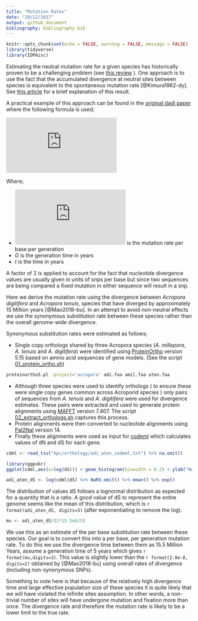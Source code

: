 ```yaml
---
title: "Mutation Rates"
date: "19/12/2017"
output: github_document
bibliography: bibliography.bib
---
```


```r
knitr::opts_chunk$set(echo = FALSE, warning = FALSE, message = FALSE)
library(tidyverse)
library(IDPmisc)
```

Estimating the neutral mutation rate for a given species has historically proven to be a challenging problem (see [this review](https://paperpile.com/app/p/2777cb4a-5cd4-0fbc-88e3-7e20fc651d44)
).  One approach is to use the fact that the accumulated divergence at neutral sites between species is equivalent to the spontaneous mutation rate [@Kimura1962-dy]. See [this article](https://en.wikipedia.org/wiki/Fixation_(population_genetics)) for a brief explanation of this result.

A practical example of this approach can be found in the [original dadi paper](https://paperpile.com/app/p/2ce90e5e-50d6-0861-a6c6-d0c9108a7184) where the following formula is used;

![](https://latex.codecogs.com/svg.latex?%5Cmu%20%3D%20%5Cfrac%7Bd%20*%20G%7D%7B2*t%7D)

Where;

- ![](https://latex.codecogs.com/svg.latex?%5Cinline%20%5Cmu) is the mutation rate per base per generation
- $G$ is the generation time in years
- $t$ is the time in years

A factor of 2 is applied to account for the fact that nucleotide divergence values are usually given in units of snps per base but since two sequences are being compared a fixed mutation in either sequence will result in a snp.  

Here we derive the mutation rate using the divergence between *Acropora digitifera* and *Acropora tenuis*, species that have diverged by approximately 15 Million years [@Mao2018-bu]. In an attempt to avoid non-neutral effects we use the synonymous substitution rate between these species rather than the overall genome-wide divergence.  

Synonymous substitution rates were estimated as follows;

- Single copy orthologs shared by three Acropora species (*A. millepora*, *A. tenuis* and *A. digitifera*) were identified using [ProteinOrtho](https://www.bioinf.uni-leipzig.de/Software/proteinortho/) version 5.15 based on amino acid sequences of gene models. (See the script [01_protein_ortho.sh](hpc/orthology/01_protein_ortho.sh))
```bash
proteinortho5.pl -project='acropora' adi.faa amil.faa aten.faa
```
- Although three species were used to identify orthologs ( to ensure these were single copy genes common across Acroporid species ) only pairs of sequences from *A. tenuis* and *A. digitifera* were used for divergence estimates.  These pairs were extracted and used to generate protein alignments using [MAFFT](https://mafft.cbrc.jp/alignment/software/) version 7.407.  The script [02_extract_orthologs.sh](hpc/orthology/02_extract_orthologs.sh) captures this process.
- Protein alignments were then converted to nucleotide alignments using [Pal2Nal](http://www.bork.embl.de/pal2nal/) version 14.
- Finally these alignments were used as input for [codeml](http://abacus.gene.ucl.ac.uk/software/paml.html) which calculates values of dN and dS for each gene.


```r
cdml <- read_tsv("hpc/orthology/adi_aten_codeml.txt") %>% na.omit()
```


```r
library(ggpubr)
ggplot(cdml,aes(x=log(dS))) + geom_histogram(binwidth = 0.2) + ylab("Number of genes") + theme_pubr()
```


```r
adi_aten_dS <- log(cdml$dS) %>% NaRV.omit() %>% mean() %>% exp()
```

The distribution of values dS follows a lognormal distribution as expected for a quantity that is a ratio.  A good value of dS to represent the entire genome seems like the mean of this distribution, which is `r format(adi_aten_dS, digits=3)` (after exponentiating to remove the log).


```r
mu <- adi_aten_dS/(2*15.5e6/5)
```

We use this as an estimate of the per base substitution rate between these species. Our goal is to convert this into a per base, per generation mutation rate.  To do this we use the divergence time between them as 15.5 Million Years, assume a generation time of 5 years which gives `r format(mu,digits=3)`.  This value is slightly lower than the `r format(2.8e-8, digits=2)` obtained by [@Mao2018-bu] using overall rates of divergence (including non-synonymous SNPs).

Something to note here is that because of the relatively high divergence time and large effective population size of these species it is quite likely that we will have violated the infinite sites assumption.  In other words, a non-trivial number of sites will have undergone mutation and fixation more than once. The divergence rate and therefore the mutation rate is likely to be a lower limit to the true rate.


